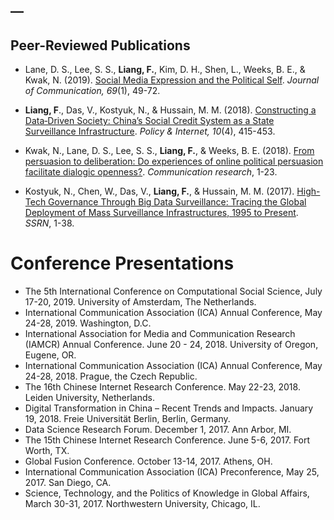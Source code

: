 ---
---

<link rel="stylesheet" href="styles.css" type="text/css">

## Peer-Reviewed Publications

* Lane, D. S., Lee, S. S., **Liang, F.**, Kim, D. H., Shen, L., Weeks, B. E., & Kwak, N. (2019). [Social Media Expression and the Political Self](https://academic.oup.com/joc/article-abstract/69/1/49/5288675). *Journal of Communication, 69*(1), 49-72. 

* **Liang, F**., Das, V., Kostyuk, N., & Hussain, M. M. (2018). [Constructing a Data‐Driven Society: China's Social Credit System as a State Surveillance Infrastructure](https://onlinelibrary.wiley.com/doi/abs/10.1002/poi3.183). *Policy & Internet, 10*(4), 415-453.

* Kwak, N., Lane, D. S., Lee, S. S., **Liang, F.**, & Weeks, B. E. (2018). [From persuasion to deliberation: Do experiences of online political persuasion facilitate dialogic openness?](https://journals.sagepub.com/doi/full/10.1177/0093650218793050). *Communication research*, 1-23.

* Kostyuk, N., Chen, W., Das, V., **Liang, F.**, & Hussain, M. M. (2017). [High-Tech Governance Through Big Data Surveillance: Tracing the Global Deployment of Mass Surveillance Infrastructures, 1995 to Present](https://papers.ssrn.com/sol3/papers.cfm?abstract_id=3030347). *SSRN*, 1-38.

# Conference Presentations
* The 5th International Conference on Computational Social Science, July 17-20, 2019. University of Amsterdam, The Netherlands.
* International Communication Association (ICA) Annual Conference, May 24-28, 2019. Washington, D.C.
* International Association for Media and Communication Research (IAMCR) Annual Conference. June 20 - 24, 2018. University of Oregon, Eugene, OR.
* International Communication Association (ICA) Annual Conference, May 24-28, 2018. Prague, the Czech Republic.
* The 16th Chinese Internet Research Conference. May 22-23, 2018. Leiden University, Netherlands.
* Digital Transformation in China – Recent Trends and Impacts. January 19, 2018. Freie Universität Berlin, Berlin, Germany.
* Data Science Research Forum. December 1, 2017. Ann Arbor, MI. 
* The 15th Chinese Internet Research Conference. June 5-6, 2017. Fort Worth, TX.
* Global Fusion Conference. October 13-14, 2017. Athens, OH. 
* International Communication Association (ICA) Preconference, May 25, 2017. San Diego, CA.
* Science, Technology, and the Politics of Knowledge in Global Affairs, March 30-31, 2017. Northwestern University, Chicago, IL.


